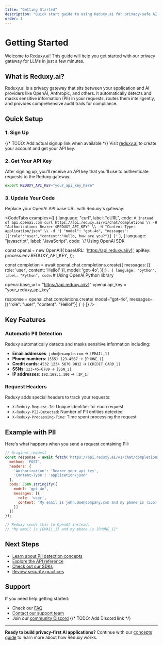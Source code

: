 ```yaml
---
title: "Getting Started"
description: "Quick start guide to using Reduxy.ai for privacy-safe AI applications"
order: 1
---
```


# Getting Started

Welcome to Reduxy.ai! This guide will help you get started with our privacy gateway for LLMs in just a few minutes.

## What is Reduxy.ai?

Reduxy.ai is a privacy gateway that sits between your application and AI providers like OpenAI, Anthropic, and others. It automatically detects and masks sensitive information (PII) in your requests, routes them intelligently, and provides comprehensive audit trails for compliance.

## Quick Setup

### 1. Sign Up

{/* TODO: Add actual signup link when available */}
Visit [reduxy.ai](https://reduxy.ai) to create your account and get your API key.

### 2. Get Your API Key

After signing up, you'll receive an API key that you'll use to authenticate requests to the Reduxy gateway.

```bash
export REDUXY_API_KEY="your_api_key_here"
```

### 3. Update Your Code

Replace your OpenAI API base URL with Reduxy's gateway:

<CodeTabs examples={[
  {
    language: "curl",
    label: "cURL",
    code: `# Instead of api.openai.com
curl https://api.reduxy.ai/v1/chat/completions \\
  -H "Authorization: Bearer $REDUXY_API_KEY" \\
  -H "Content-Type: application/json" \\
  -d '{
    "model": "gpt-4o",
    "messages": [{"role":"user","content":"Hello, how are you?"}]
  }'`
  },
  {
    language: "javascript",
    label: "JavaScript",
    code: `// Using OpenAI SDK

const openai = new OpenAI({
  baseURL: 'https://api.reduxy.ai/v1',
  apiKey: process.env.REDUXY_API_KEY,
});

const completion = await openai.chat.completions.create({
  messages: [{ role: 'user', content: 'Hello!' }],
  model: 'gpt-4o',
});`
  },
  {
    language: "python",
    label: "Python",
    code: `# Using OpenAI Python library

openai.base_url = "https://api.reduxy.ai/v1"
openai.api_key = "your_reduxy_api_key"

response = openai.chat.completions.create(
    model="gpt-4o",
    messages=[{"role": "user", "content": "Hello!"}]
)`
  }
]} />

## Key Features

### Automatic PII Detection

Reduxy automatically detects and masks sensitive information including:

- **Email addresses**: `john@example.com` → `[EMAIL_1]`
- **Phone numbers**: `(555) 123-4567` → `[PHONE_1]`
- **Credit cards**: `4532 1234 5678 9012` → `[CREDIT_CARD_1]`
- **SSNs**: `123-45-6789` → `[SSN_1]`
- **IP addresses**: `192.168.1.100` → `[IP_1]`

### Request Headers

Reduxy adds special headers to track your requests:

- `X-Reduxy-Request-Id`: Unique identifier for each request
- `X-Reduxy-PII-Detected`: Number of PII entities detected
- `X-Reduxy-Processing-Time`: Time spent processing the request

## Example with PII

Here's what happens when you send a request containing PII:

```javascript
// Original request
const response = await fetch('https://api.reduxy.ai/v1/chat/completions', {
  method: 'POST',
  headers: {
    'Authorization': 'Bearer your_api_key',
    'Content-Type': 'application/json'
  },
  body: JSON.stringify({
    model: 'gpt-4o',
    messages: [{
      role: 'user', 
      content: 'My email is john.doe@company.com and my phone is (555) 123-4567'
    }]
  })
});

// Reduxy sends this to OpenAI instead:
// "My email is [EMAIL_1] and my phone is [PHONE_1]"
```

## Next Steps

- [Learn about PII detection concepts](/docs/concepts)
- [Explore the API reference](/docs/api)
- [Check out our SDKs](/docs/sdks)
- [Review security practices](/docs/security)

## Support

If you need help getting started:

- Check our [FAQ](/docs/faq)
- [Contact our support team](/contact)
- Join our [community Discord](#) {/* TODO: Add Discord link */}

---

**Ready to build privacy-first AI applications?** Continue with our [concepts guide](/docs/concepts) to learn more about how Reduxy works. 